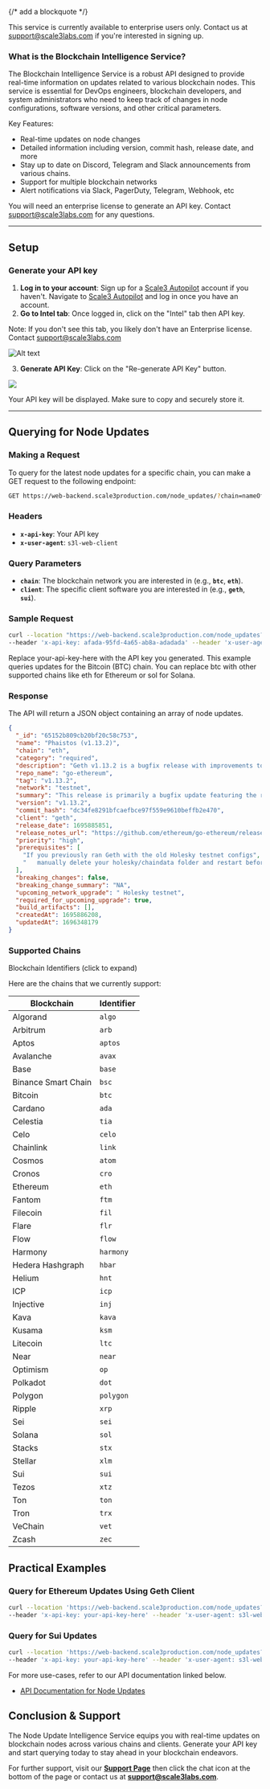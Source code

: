 {/* add a blockquote */}

<Note> This service is currently available to enterprise users only. Contact us at support@scale3labs.com if you're interested in signing up. </Note>

### **What is the Blockchain Intelligence Service?**

The Blockchain Intelligence Service is a robust API designed to provide real-time information on updates related to various blockchain nodes. This service is essential for DevOps engineers, blockchain developers, and system administrators who need to keep track of changes in node configurations, software versions, and other critical parameters.

Key Features:

- Real-time updates on node changes
- Detailed information including version, commit hash, release date, and more
- Stay up to date on Discord, Telegram and Slack announcements from various chains.
- Support for multiple blockchain networks
- Alert notifications via Slack, PagerDuty, Telegram, Webhook, etc

You will need an enterprise license to generate an API key. Contact support@scale3labs.com for any questions.

---

## **Setup**

### **Generate your API key**

1. **Log in to your account**: Sign up for a [Scale3 Autopilot](https://app.scale3labs.com/signin) account if you haven't. Navigate to [Scale3 Autopilot](https://app.scale3labs.com//signin) and log in once you have an account.
2. **Go to Intel tab**: Once logged in, click on the "Intel" tab then API key.

  <Note> Note: If you don't see this tab, you likely don't have an Enterprise license. Contact support@scale3labs.com </Note>

![Alt text](/images/inteltab.png)

3. **Generate API Key**: Click on the "Re-generate API Key" button.

![](/images/genapikey.png)

Your API key will be displayed. Make sure to copy and securely store it.

---

## **Querying for Node Updates**

### **Making a Request**

To query for the latest node updates for a specific chain, you can make a GET request to the following endpoint:

```bash
GET https://web-backend.scale3production.com/node_updates/?chain=nameOfChain
```

### **Headers**

- **`x-api-key`**: Your API key
- **`x-user-agent`**: `s3l-web-client`

### **Query Parameters**

- **`chain`**: The blockchain network you are interested in (e.g., **`btc`**, **`eth`**).
- **`client`**: The specific client software you are interested in (e.g., **`geth`**, **`sui`**).

### Sample Request

```bash
curl --location "https://web-backend.scale3production.com/node_updates?chain=eth&client=geth" \
--header 'x-api-key: afada-95fd-4a65-ab8a-adadada' --header 'x-user-agent: s3l-web-client'
```

Replace your-api-key-here with the API key you generated. This example queries updates for the Bitcoin (BTC) chain. You can replace btc with other supported chains like eth for Ethereum or sol for Solana.

### Response

The API will return a JSON object containing an array of node updates.

```json
{
  "_id": "65152b809cb20bf20c58c753",
  "name": "Phaistos (v1.13.2)",
  "chain": "eth",
  "category": "required",
  "description": "Geth v1.13.2 is a bugfix release with improvements to pathdb corruption, Holesky testnet relaunch, and various fixes and improvements.",
  "repo_name": "go-ethereum",
  "tag": "v1.13.2",
  "network": "testnet",
  "summary": "This release is primarily a bugfix update featuring the relaunch of the Holesky testnet. It addresses pathdb corruption issues during snap sync node restart, updates the Holesky testnet's genesis configuration, removes the rollback mechanism from snap sync, introduces an optional block parameter for eth_call, and resolves an issue with the --bootnodes flag when it's also configured in the toml file.",
  "version": "v1.13.2",
  "commit_hash": "dc34fe8291bfcaefbce97f559e9610beffb2e470",
  "client": "geth",
  "release_date": 1695885851,
  "release_notes_url": "https://github.com/ethereum/go-ethereum/releases/tag/v1.13.2",
  "priority": "high",
  "prerequisites": [
    "If you previously ran Geth with the old Holesky testnet configs",
    "   manually delete your holesky/chaindata folder and restart before running the new version."
  ],
  "breaking_changes": false,
  "breaking_change_summary": "NA",
  "upcoming_network_upgrade": " Holesky testnet",
  "required_for_upcoming_upgrade": true,
  "build_artifacts": [],
  "createdAt": 1695886208,
  "updatedAt": 1696348179
}
```

### Supported Chains

<summary>Blockchain Identifiers (click to expand)</summary>

Here are the chains that we currently support:

| Blockchain          | Identifier |
| ------------------- | ---------- |
| Algorand            | `algo`     |
| Arbitrum            | `arb`      |
| Aptos               | `aptos`    |
| Avalanche           | `avax`     |
| Base                | `base`     |
| Binance Smart Chain | `bsc`      |
| Bitcoin             | `btc`      |
| Cardano             | `ada`      |
| Celestia            | `tia`      |
| Celo                | `celo`     |
| Chainlink           | `link`     |
| Cosmos              | `atom`     |
| Cronos              | `cro`      |
| Ethereum            | `eth`      |
| Fantom              | `ftm`      |
| Filecoin            | `fil`      |
| Flare               | `flr`      |
| Flow                | `flow`     |
| Harmony             | `harmony`  |
| Hedera Hashgraph    | `hbar`     |
| Helium              | `hnt`      |
| ICP                 | `icp`      |
| Injective           | `inj`      |
| Kava                | `kava`     |
| Kusama              | `ksm`      |
| Litecoin            | `ltc`      |
| Near                | `near`     |
| Optimism            | `op`       |
| Polkadot            | `dot`      |
| Polygon             | `polygon`  |
| Ripple              | `xrp`      |
| Sei                 | `sei`      |
| Solana              | `sol`      |
| Stacks              | `stx`      |
| Stellar             | `xlm`      |
| Sui                 | `sui`      |
| Tezos               | `xtz`      |
| Ton                 | `ton`      |
| Tron                | `trx`      |
| VeChain             | `vet`      |
| Zcash               | `zec`      |

## **Practical Examples**

### **Query for Ethereum Updates Using Geth Client**

```bash
curl --location 'https://web-backend.scale3production.com/node_updates?chain=eth&client=geth' \
--header 'x-api-key: your-api-key-here' --header 'x-user-agent: s3l-web-client'
```

### **Query for Sui Updates**

```bash
curl --location 'https://web-backend.scale3production.com/node_updates?chain=sui' \
--header 'x-api-key: your-api-key-here' --header 'x-user-agent: s3l-web-client'
```

For more use-cases, refer to our API documentation linked below.

- [API Documentation for Node Updates](./api-docs)

## **Conclusion & Support**

The Node Update Intelligence Service equips you with real-time updates on blockchain nodes across various chains and clients. Generate your API key and start querying today to stay ahead in your blockchain endeavors.

For further support, visit our **[Support Page](https://scale3labs.com/)** then click the chat icon at the bottom of the page or contact us at **[support@scale3labs.com](mailto:support@scale3labs.com.com)**.

